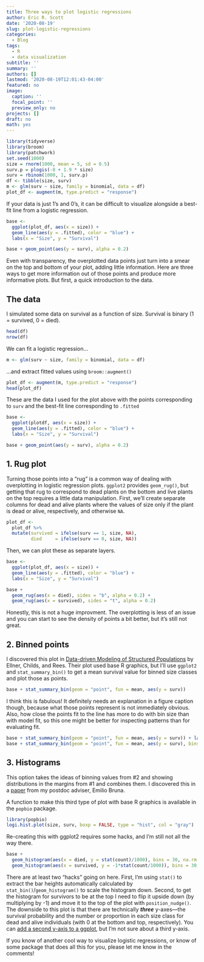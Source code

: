 ```yaml
---
title: Three ways to plot logistic regressions
author: Eric R. Scott
date: '2020-08-19'
slug: plot-logistic-regressions
categories:
  - Blog
tags:
  - R
  - data visualization
subtitle: ''
summary: ''
authors: []
lastmod: '2020-08-19T12:01:43-04:00'
featured: no
image:
  caption: ''
  focal_point: ''
  preview_only: no
projects: []
draft: no
math: yes
---
```


```r
library(tidyverse)
library(broom)
library(patchwork)
set.seed(1000)
size = rnorm(1000, mean = 5, sd = 0.5)
surv.p = plogis(-8 + 1.9 * size)
surv = rbinom(1000, 1, surv.p)
df <- tibble(size, surv)
m <- glm(surv ~ size, family = binomial, data = df)
plot_df <- augment(m, type.predict = "response")
```

If your data is just 1's and 0's, it can be difficult to visualize alongside a best-fit line from a logistic regression.

```r
base <-
  ggplot(plot_df, aes(x = size)) +
  geom_line(aes(y = .fitted), color = "blue") +
  labs(x = "Size", y = "Survival")

base + geom_point(aes(y = surv), alpha = 0.2) 
```

Even with transparency, the overplotted data points just turn into a smear on the top and bottom of your plot, adding little information.  Here are three ways to get more information out of those points and produce more informative plots. But first, a quick introduction to the data.


## The data

I simulated some data on survival as a function of size.  Survival is binary (1 = survived, 0 = died).

```r
head(df)
nrow(df)
```

We can fit a logistic regression...

```r
m <- glm(surv ~ size, family = binomial, data = df)
```

...and extract fitted values using `broom::augment()`

```r
plot_df <- augment(m, type.predict = "response")
head(plot_df)
```

These are the data I used for the plot above with the points corresponding to `surv` and the best-fit line corresponding to `.fitted`

```r
base <-
  ggplot(plotdf, aes(x = size)) +
  geom_line(aes(y = .fitted), color = "blue") +
  labs(x = "Size", y = "Survival")

base + geom_point(aes(y = surv), alpha = 0.2)
```


## 1. Rug plot

Turning those points into a "rug" is a common way of dealing with overplotting in logistic regression plots.  `ggplot2` provides `geom_rug()`, but getting that rug to correspond to dead plants on the bottom and live plants on the top requires a little data manipulation. First, we'll create separate columns for dead and alive plants where the values of size only if the plant is dead or alive, respectively, and otherwise `NA`.

```r
plot_df <-
  plot_df %>% 
  mutate(survived = ifelse(surv == 1, size, NA),
         died     = ifelse(surv == 0, size, NA))
```

Then, we can plot these as separate layers.

```r
base <-
  ggplot(plot_df, aes(x = size)) +
  geom_line(aes(y = .fitted), color = "blue") +
  labs(x = "Size", y = "Survival")

base + 
  geom_rug(aes(x = died), sides = "b", alpha = 0.2) +
  geom_rug(aes(x = survived), sides = "t", alpha = 0.2)
```

Honestly, this is not a huge improvment.  The overplotting is less of an issue and you can start to see the density of points a bit better, but it's still not great.

## 2. Binned points

I discovered this plot in [Data-driven Modeling of Structured Populations](https://www.springer.com/gp/book/9783319288918) by Ellner, Childs, and Rees.  Their plot used base R graphics, but I'll use `ggplot2` and `stat_summary_bin()` to get a mean survival value for binned size classes and plot those as points.

```r
base + stat_summary_bin(geom = "point", fun = mean, aes(y = surv))
```

I think this is fabulous!  It definitely needs an explanation in a figure caption though, because what those points represent is not immediately obvious.  Also, how close the points fit to the line has more to do with bin size than with model fit, so this one might be better for inspecting patterns than for evaluating fit.

```r
base + stat_summary_bin(geom = "point", fun = mean, aes(y = surv)) + labs(title = "bins = 30") |
base + stat_summary_bin(geom = "point", fun = mean, aes(y = surv), bins = 60) + labs(title = "bins = 60")
```

## 3. Histograms

This option takes the ideas of binning values from #2 and showing distributions in the margins from #1 and combines them.  I discovered this in a [paper](http://brunalab.org/wp-content/uploads/2012/12/Bruna_etal_2014_Ecology.pdf) from my postdoc adviser, Emilio Bruna.

A function to make this third type of plot with base R graphics is available in the `popbio` package.

```r
library(popbio)
logi.hist.plot(size, surv, boxp = FALSE, type = "hist", col = "gray")
```

Re-creating this with ggplot2 requires some hacks, and I'm still not all the way there.

```r
base +
  geom_histogram(aes(x = died, y = stat(count)/1000), bins = 30, na.rm = TRUE) +
  geom_histogram(aes(x = survived, y = -1*stat(count/1000)), bins = 30, na.rm = TRUE, position = position_nudge(y = 1))
```

There are at least two "hacks" going on here.  First, I'm using `stat()` to extract the bar heights automatically calculated by `stat_bin()`/`geom_histogram()` to scale the histogram down.  Second, to get the histogram for survivors to be at the top I need to flip it upside down (by multiplying by -1) and move it to the top of the plot with `position_nudge()`.  The downside to this plot is that there are technically ***three*** y-axes---the survival probability and the number or proportion in each size class for dead and alive individuals (with 0 at the bottom and top, respectively).  You can [add a second y-axis to a ggplot](https://www.r-graph-gallery.com/line-chart-dual-Y-axis-ggplot2.html), but I'm not sure about a third y-axis.

If you know of another cool way to visualize logistic regressions, or know of some package that does all this for you, please let me know in the comments!


